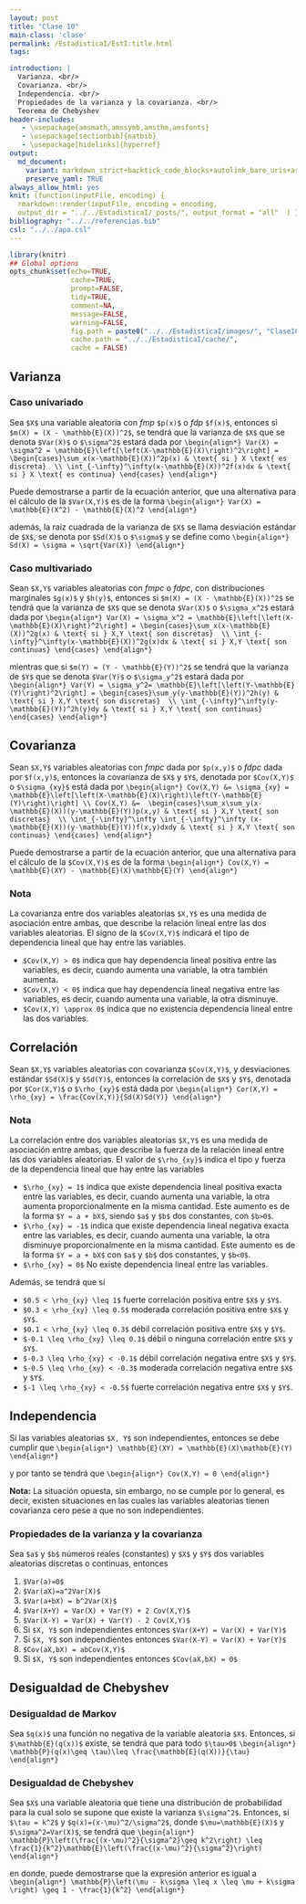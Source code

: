 ```yaml
---
layout: post
title: "Clase 10"
main-class: 'clase'
permalink: /EstadisticaI/EstI:title.html
tags:

introduction: |
  Varianza. <br/>
  Covarianza. <br/>
  Independencia. <br/>
  Propiedades de la varianza y la covarianza. <br/>
  Teorema de Chebyshev
header-includes:
   - \usepackage{amsmath,amssymb,amsthm,amsfonts}
   - \usepackage[sectionbib]{natbib}
   - \usepackage[hidelinks]{hyperref}
output:
  md_document:
    variant: markdown_strict+backtick_code_blocks+autolink_bare_uris+ascii_identifiers+tex_math_single_backslash
    preserve_yaml: TRUE
always_allow_html: yes   
knit: (function(inputFile, encoding) {
  rmarkdown::render(inputFile, encoding = encoding,
  output_dir = "../../EstadisticaI/_posts/", output_format = "all"  ) })
bibliography: "../../referencias.bib"
csl: "../../apa.csl"
---
```


```r
library(knitr)
## Global options
opts_chunk$set(echo=TRUE,
               cache=TRUE,
               prompt=FALSE,
               tidy=TRUE,
               comment=NA,
               message=FALSE,
               warning=FALSE,
               fig.path = paste0("../../EstadisticaI/images/", "Clase10"),
               cache.path = "../../EstadisticaI/cache/",
               cache = FALSE)

```

## Varianza

### Caso univariado
Sea `$X$` una variable aleatoria con *fmp* `$p(x)$` o *fdp* `$f(x)$`, entonces si `$m(X) = (X - \mathbb{E}(X))^2$`, se tendrá que la varianza de `$X$` que se denota `$Var(X)$` o `$\sigma^2$` estará dada por
`\begin{align*}
Var(X) = \sigma^2 = \mathbb{E}\left[\left(X-\mathbb{E}(X)\right)^2\right] = \begin{cases}\sum_x(x-\mathbb{E}(X))^2p(x) & \text{ si } X \text{ es discreta}  \\ \int_{-\infty}^\infty(x-\mathbb{E}(X))^2f(x)dx & \text{ si } X \text{ es continua} \end{cases}
\end{align*}`

Puede demostrarse a partir de la ecuación anterior, que una alternativa para el cálculo de la `$Var(X,Y)$` es de la forma
`\begin{align*}
Var(X) = \mathbb{E}(X^2) - \mathbb{E}(X)^2
\end{align*}`

además, la raíz cuadrada de la varianza de `$X$` se llama desviación estándar de `$X$`, se denota por `$Sd(X)$` o `$\sigma$` y se define como
`\begin{align*}
Sd(X) = \sigma = \sqrt{Var(X)}
\end{align*}`

### Caso multivariado
Sean `$X,Y$` variables aleatorias con *fmpc* o *fdpc*, con distribuciones marginales `$g(x)$` y `$h(y)$`,  entonces si `$m(X) = (X - \mathbb{E}(X))^2$` se tendrá que la varianza de `$X$` que se denota `$Var(X)$` o `$\sigma_x^2$` estará dada por
`\begin{align*}
Var(X) = \sigma_x^2 = \mathbb{E}\left[\left(X-\mathbb{E}(X)\right)^2\right] = \begin{cases}\sum_x(x-\mathbb{E}(X))^2g(x) & \text{ si } X,Y \text{ son discretas}  \\ \int_{-\infty}^\infty(x-\mathbb{E}(X))^2g(x)dx & \text{ si } X,Y \text{ son continuas} \end{cases}
\end{align*}`

mientras que si `$m(Y) = (Y - \mathbb{E}(Y))^2$` se tendrá que la varianza de `$Y$` que se denota `$Var(Y)$` o `$\sigma_y^2$` estará dada por
`\begin{align*}
Var(Y) = \sigma_y^2= \mathbb{E}\left[\left(Y-\mathbb{E}(Y)\right)^2\right] = \begin{cases}\sum_y(y-\mathbb{E}(Y))^2h(y) & \text{ si } X,Y \text{ son discretas}  \\ \int_{-\infty}^\infty(y-\mathbb{E}(Y))^2h(y)dy & \text{ si } X,Y \text{ son continuas} \end{cases}
\end{align*}`

## Covarianza
Sean `$X,Y$` variables aleatorias con *fmpc* dada por `$p(x,y)$` o *fdpc* dada por `$f(x,y)$`, entonces la covarianza de `$X$` y `$Y$`, denotada por `$Cov(X,Y)$` o `$\sigma_{xy}$` está dada por
`\begin{align*}
Cov(X,Y) &= \sigma_{xy} = \mathbb{E}\left[\left(X-\mathbb{E}(X)\right)\left(Y-\mathbb{E}(Y)\right)\right] \\ Cov(X,Y) &=  \begin{cases}\sum_x\sum_y(x-\mathbb{E}(X))(y-\mathbb{E}(Y))p(x,y) & \text{ si } X,Y \text{ son discretas}  \\ \int_{-\infty}^\infty \int_{-\infty}^\infty (x-\mathbb{E}(X))(y-\mathbb{E}(Y))f(x,y)dxdy & \text{ si } X,Y \text{ son continuas} \end{cases}
\end{align*}`

Puede demostrarse a partir de la ecuación anterior, que una alternativa para el cálculo de la `$Cov(X,Y)$` es de la forma
`\begin{align*}
Cov(X,Y) = \mathbb{E}(XY) - \mathbb{E}(X)\mathbb{E}(Y)
\end{align*}`

### Nota
La covarianza entre dos variables aleatorias `$X,Y$` es una medida de asociación entre ambas, que describe la relación lineal entre las dos variables aleatorias. El signo de la `$Cov(X,Y)$` indicará el tipo de dependencia lineal que hay entre las variables.

* `$Cov(X,Y) > 0$` indica que hay dependencia lineal positiva entre las variables, es decir, cuando aumenta una variable, la otra también aumenta.
* `$Cov(X,Y) < 0$` indica que hay dependencia lineal negativa entre las variables, es decir, cuando aumenta una variable, la otra disminuye.
* `$Cov(X,Y) \approx 0$` indica que no existencia dependencia lineal entre las dos variables.

## Correlación
Sean `$X,Y$` variables aleatorias con covarianza `$Cov(X,Y)$`, y desviaciones estándar `$Sd(X)$` y `$Sd(Y)$`, entonces la correlación de `$X$` y `$Y$`, denotada por `$Cor(X,Y)$` o `$\rho_{xy}$` está dada por
`\begin{align*}
Cor(X,Y) = \rho_{xy} = \frac{Cov(X,Y)}{Sd(X)Sd(Y)}
\end{align*}`

### Nota
La correlación entre dos variables aleatorias `$X,Y$` es una medida de asociación entre ambas, que describe la fuerza de la relación lineal entre las dos variables aleatorias. 
El valor de `$\rho_{xy}$` indica el tipo y fuerza de la dependencia lineal que hay entre las variables

* `$\rho_{xy} = 1$` indica que existe dependencia lineal positiva exacta entre las variables, es decir, cuando aumenta una variable, la otra aumenta proporcionalmente en la misma cantidad. Este aumento es de la forma `$Y = a + bX$`, siendo `$a$` y `$b$` dos constantes, con `$b>0$`.
* `$\rho_{xy} = -1$` indica que existe dependencia lineal negativa exacta entre las variables, es decir, cuando aumenta una variable, la otra disminuye proporcionalmente en la misma cantidad. Este aumento es de la forma `$Y = a + bX$` con `$a$` y `$b$` dos constantes, y `$b<0$`.
* `$\rho_{xy} = 0$` No existe dependencia lineal entre las variables.

Además, se tendrá que si 

* `$0.5 < \rho_{xy} \leq 1$` fuerte correlación positiva entre `$X$` y `$Y$`.
* `$0.3 < \rho_{xy} \leq 0.5$` moderada correlación positiva entre `$X$` y `$Y$`.
* `$0.1 < \rho_{xy} \leq 0.3$` débil correlación positiva entre `$X$` y `$Y$`.
* `$-0.1 \leq \rho_{xy} \leq 0.1$` débil o ninguna correlación entre `$X$` y `$Y$`.
* `$-0.3 \leq \rho_{xy} < -0.1$` débil correlación negativa entre `$X$` y `$Y$`.
* `$-0.5 \leq \rho_{xy} < -0.3$` moderada correlación negativa entre `$X$` y `$Y$`.
* `$-1 \leq \rho_{xy} < -0.5$` fuerte correlación negativa entre `$X$` y `$Y$`.

## Independencia
Si las variables aleatorias `$X, Y$` son independientes, entonces se debe cumplir que `\begin{align*}
\mathbb{E}(XY) = \mathbb{E}(X)\mathbb{E}(Y)
\end{align*}`

y por tanto se tendrá que 
`\begin{align*}
Cov(X,Y) = 0
\end{align*}`

**Nota:** La situación opuesta, sin embargo, no se cumple por lo general, es decir, existen situaciones en las cuales las variables aleatorias tienen covarianza cero pese a que no son independientes.

### Propiedades de la varianza y la covarianza
Sea `$a$` y `$b$` números reales (constantes) y `$X$` y `$Y$` dos variables aleatorias discretas o continuas, entonces

1. `$Var(a)=0$`
2. `$Var(aX)=a^2Var(X)$`
3. `$Var(a+bX) = b^2Var(X)$`
4. `$Var(X+Y) = Var(X) + Var(Y) + 2 Cov(X,Y)$` 
5. `$Var(X-Y) = Var(X) + Var(Y) - 2 Cov(X,Y)$`
6. Si `$X, Y$` son independientes entonces `$Var(X+Y) = Var(X) + Var(Y)$`
7. Si `$X, Y$` son independientes entonces `$Var(X-Y) = Var(X) + Var(Y)$`
8. `$Cov(aX,bX) = abCov(X,Y)$`
9. Si `$X, Y$` son independientes entonces `$Cov(aX,bX) = 0$`

## Desigualdad de Chebyshev
### Desigualdad de Markov
Sea `$q(x)$` una función no negativa de la variable aleatoria `$X$`. Entonces, si `$\mathbb{E}(q(x))$` existe, se tendrá que para todo `$\tau>0$`
`\begin{align*}
\mathbb{P}(q(x)\geq \tau)\leq \frac{\mathbb{E}(q(X))}{\tau}
\end{align*}`

### Desigualdad de Chebyshev
Sea `$X$` una variable aleatoria que tiene una distribución de probabilidad para la cual solo se supone que existe la varianza `$\sigma^2$`. Entonces, si `$\tau = k^2$` y `$q(x)=(x-\mu)^2/\sigma^2$`, donde `$\mu=\mathbb{E}(X)$` y `$\sigma^2=Var(X)$`, se tendrá que
`\begin{align*}
\mathbb{P}\left(\frac{(x-\mu)^2}{\sigma^2}\geq k^2\right) \leq \frac{1}{k^2}\mathbb{E}\left(\frac{(x-\mu)^2}{\sigma^2}\right)
\end{align*}`

en donde, puede demostrarse que la expresión anterior es igual a 
`\begin{align*}
\mathbb{P}\left(\mu - k\sigma \leq x \leq \mu + k\sigma \right) \geq 1 - \frac{1}{k^2}
\end{align*}`



